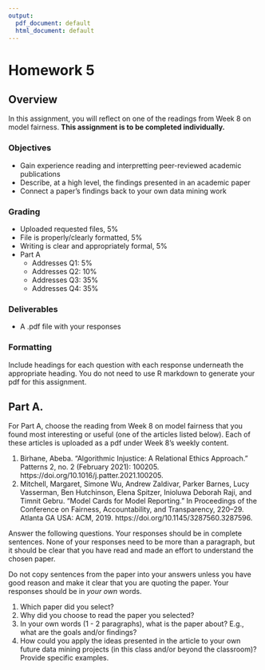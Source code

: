 ```yaml
---
output:
  pdf_document: default
  html_document: default
---
```


# Homework 5

## Overview

In this assignment, you will reflect on one of the readings from Week 8 on model fairness.
**This assignment is to be completed individually.**

### Objectives

- Gain experience reading and interpretting peer-reviewed academic publications
- Describe, at a high level, the findings presented in an academic paper
- Connect a paper's findings back to your own data mining work

### Grading

- Uploaded requested files, 5%
- File is properly/clearly formatted, 5%
- Writing is clear and appropriately formal, 5%
- Part A
  - Addresses Q1: 5%
  - Addresses Q2: 10%
  - Addresses Q3: 35%
  - Addresses Q4: 35%

### Deliverables

- A .pdf file with your responses

### Formatting

Include headings for each question with each response underneath the appropriate heading.
You do not need to use R markdown to generate your pdf for this assignment.

## Part A.

For Part A, choose the reading from Week 8 on model fairness that you found most interesting or useful (one of the articles listed below).
Each of these articles is uploaded as a pdf under Week 8's weekly content.

1. Birhane, Abeba. "Algorithmic Injustice: A Relational Ethics Approach." Patterns 2, no. 2 (February 2021): 100205. https://doi.org/10.1016/j.patter.2021.100205.
2. Mitchell, Margaret, Simone Wu, Andrew Zaldivar, Parker Barnes, Lucy Vasserman, Ben Hutchinson, Elena Spitzer, Inioluwa Deborah Raji, and Timnit Gebru. “Model Cards for Model Reporting.” In Proceedings of the Conference on Fairness, Accountability, and Transparency, 220–29. Atlanta GA USA: ACM, 2019. https://doi.org/10.1145/3287560.3287596.

Answer the following questions.
Your responses should be in complete sentences.
None of your responses need to be more than a paragraph, but it should be clear that you have read and made an effort to understand the chosen paper.

Do not copy sentences from the paper into your answers unless you have good reason and make it clear that you are quoting the paper.
Your responses should be in _your own_ words.

1. Which paper did you select?
2. Why did you choose to read the paper you selected?
3. In your own words (1 - 2 paragraphs), what is the paper about? E.g., what are the goals and/or findings?
4. How could you apply the ideas presented in the article to your own future data mining projects (in this class and/or beyond the classroom)? Provide specific examples.